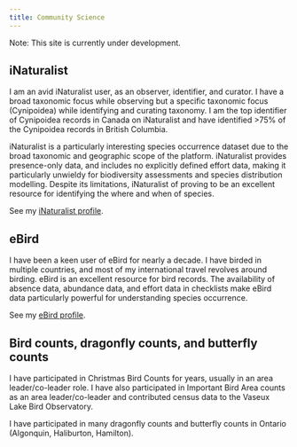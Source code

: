 ```yaml
---
title: Community Science
---
```


Note: This site is currently under development.

## iNaturalist

I am an avid iNaturalist user, as an observer, identifier, and curator. I have a broad taxonomic focus while observing but a specific taxonomic focus (Cynipoidea) while identifying and curating taxonomy. I am the top identifier of Cynipoidea records in Canada on iNaturalist and have identified >75% of the Cynipoidea records in British Columbia.

iNaturalist is a particularly interesting species occurrence dataset due to the broad taxonomic and geographic scope of the platform. iNaturalist provides presence-only data, and includes no explicitly defined effort data, making it particularly unwieldy for biodiversity assessments and species distribution modelling. Despite its limitations, iNaturalist of proving to be an excellent resource for identifying the where and when of species.

See my [iNaturalist profile](https://inaturalist.ca/people/earley_bird).

## eBird

I have been a keen user of eBird for nearly a decade. I have birded in multiple countries, and most of my international travel revolves around birding. eBird is an excellent resource for bird records. The availability of absence data, abundance data, and effort data in checklists make eBird data particularly powerful for understanding species occurrence.

See my [eBird profile](https://ebird.org/profile/ODIwMjUz/world).

## Bird counts, dragonfly counts, and butterfly counts

I have participated in Christmas Bird Counts for years, usually in an area leader/co-leader role. I have also participated in Important Bird Area counts as an area leader/co-leader and contributed census data to the Vaseux Lake Bird Observatory.

I have participated in many dragonfly counts and butterfly counts in Ontario (Algonquin, Haliburton, Hamilton).
